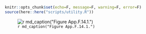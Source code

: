 ```r
knitr::opts_chunk$set(echo=F, message=F, warning=F, error=F)
source(here::here("scripts/utility.R"))
```

![`r md_caption("Figure App.F.14.1.")`](../img/cinms_cr/App.F.14.1.NIS_PISCO.jpg)